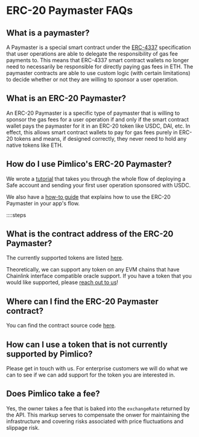 # ERC-20 Paymaster FAQs

## What is a paymaster?

A Paymaster is a special smart contract under the [ERC-4337](https://eips.ethereum.org/EIPS/eip-4337) specification that user operations are able to delegate the responsibility of gas fee payments to. This means that ERC-4337 smart contract wallets no longer need to necessarily be responsible for directly paying gas fees in ETH. The paymaster contracts are able to use custom logic (with certain limitations) to decide whether or not they are willing to sponsor a user operation.

## What is an ERC-20 Paymaster?

An ERC-20 Paymaster is a specific type of paymaster that is willing to sponsor the gas fees for a user operation if and only if the smart contract wallet pays the paymaster for it in an ERC-20 token like USDC, DAI, etc. In effect, this allows smart contract wallets to pay for gas fees purely in ERC-20 tokens and means, if designed correctly, they never need to hold any native tokens like ETH.

## How do I use Pimlico's ERC-20 Paymaster?

We wrote a [tutorial](/references/permissionless/tutorial/tutorial-2) that takes you through the whole flow of deploying a Safe account and sending your first user operation sponsored with USDC.

We also have a [how-to guide](/guides/how-to/erc20-paymaster/how-to/use-paymaster) that explains how to use the ERC-20 Paymaster in your app's flow.

::::steps

## What is the contract address of the ERC-20 Paymaster?

The currently supported tokens are listed [here](/references/paymaster/erc20-paymaster/contract-addresses).

Theoretically, we can support any token on any EVM chains that have Chainlink interface compatible oracle support. If you have a token that you would like supported, please [reach out to us](https://t.me/pimlicoHQ)!

## Where can I find the ERC-20 Paymaster contract?

You can find the contract source code [here](https://github.com/pimlicolabs).

## How can I use a token that is not currently supported by Pimlico?

Please get in touch with us. For enterprise customers we will do what we can to see if we can add support for the token you are interested in.

## Does Pimlico take a fee?

Yes, the owner takes a fee that is baked into the `exchangeRate` returned by the API. This markup serves to compensate the onwer for maintaining the infrastructure and covering risks associated with price fluctuations and slippage risk.
